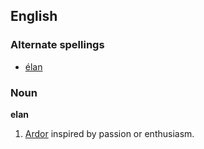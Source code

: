 ==English==

===Alternate spellings===
*[[élan]]

===Noun===
'''elan'''
# [[Ardor]] inspired by passion or enthusiasm.